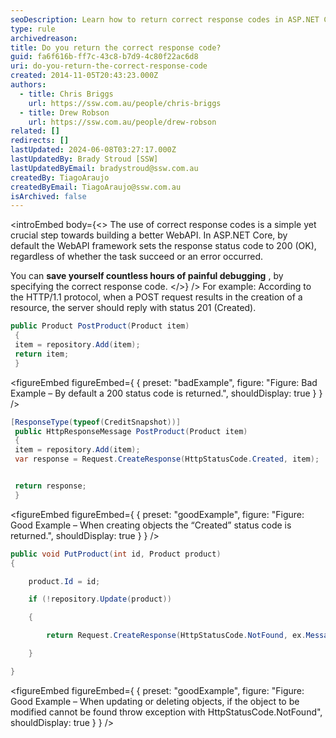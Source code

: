 ```yaml
---
seoDescription: Learn how to return correct response codes in ASP.NET Core WebAPI and improve debugging efficiency.
type: rule
archivedreason:
title: Do you return the correct response code?
guid: fa6f616b-ff7c-43c8-b7d9-4c80f22ac6d8
uri: do-you-return-the-correct-response-code
created: 2014-11-05T20:43:23.000Z
authors:
  - title: Chris Briggs
    url: https://ssw.com.au/people/chris-briggs
  - title: Drew Robson
    url: https://ssw.com.au/people/drew-robson
related: []
redirects: []
lastUpdated: 2024-06-08T03:27:17.000Z
lastUpdatedBy: Brady Stroud [SSW]
lastUpdatedByEmail: bradystroud@ssw.com.au
createdBy: TiagoAraujo
createdByEmail: TiagoAraujo@ssw.com.au
isArchived: false
---
```


<introEmbed
  body={<>
The use of correct response codes is a simple yet crucial step towards building a better WebAPI. In ASP.NET Core, by default the WebAPI framework sets the response status code to 200 (OK), regardless of whether the task succeed or an error occurred.

You can **save yourself countless hours of painful debugging** , by specifying the correct response code.
  </>}
/>
For example: According to the HTTP/1.1 protocol, when a POST request results in the creation of a resource, the server should reply with status 201 (Created).

```csharp
public Product PostProduct(Product item)
 {
 item = repository.Add(item);
 return item;
 }
```
<figureEmbed figureEmbed={ {
  preset: "badExample",
  figure: "Figure: Bad Example – By default a 200 status code is returned.",
  shouldDisplay: true
} } />


```csharp
[ResponseType(typeof(CreditSnapshot))]
 public HttpResponseMessage PostProduct(Product item)
 {
 item = repository.Add(item);
 var response = Request.CreateResponse(HttpStatusCode.Created, item);


 return response;
 }
```
<figureEmbed figureEmbed={ {
  preset: "goodExample",
  figure: "Figure: Good Example – When creating objects the “Created” status code is returned.",
  shouldDisplay: true
} } />


```csharp
public void PutProduct(int id, Product product)
{

    product.Id = id;

    if (!repository.Update(product))

    {

        return Request.CreateResponse(HttpStatusCode.NotFound, ex.Message);

    }

}
```
<figureEmbed figureEmbed={ {
  preset: "goodExample",
  figure: "Figure: Good Example – When updating or deleting objects, if the object to be modified cannot be found throw exception with HttpStatusCode.NotFound",
  shouldDisplay: true
} } />
